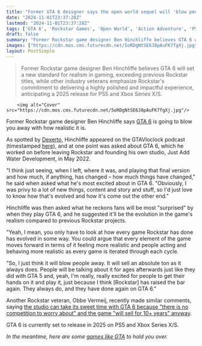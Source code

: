 ```yaml
---
title: "Former GTA 6 designer says the open world sequel will 'blow people away' and 'people will be talking about it for ages' because Rockstar has 'raised the bar again'"
date: "2024-11-01T23:37:28Z"
lastmod: "2024-11-01T23:37:28Z"
tags: ['GTA 6', 'Rockstar Games', 'Open World', 'Action Adventure', 'PS5', 'Xbox Series X/S']
draft: false
summary: "Former Rockstar game designer Ben Hinchliffe believes GTA 6 will set a new standard for realism in gaming, exceeding previous Rockstar titles, while other industry veterans emphasize Rockstar's commitment to delivering a highly polished and impactful experience, anticipating a 2025 release for PS5 and Xbox Series X/S."
images: ["https://cdn.mos.cms.futurecdn.net/5oRDgNtSE6J8pAuFK7fgXj.jpg"]
layout: PostSimple
---
```

> Former Rockstar game designer Ben Hinchliffe believes GTA 6 will set a new standard for realism in gaming, exceeding previous Rockstar titles, while other industry veterans emphasize Rockstar's commitment to delivering a highly polished and impactful experience, anticipating a 2025 release for PS5 and Xbox Series X/S.


        <img alt="Cover" src="https://cdn.mos.cms.futurecdn.net/5oRDgNtSE6J8pAuFK7fgXj.jpg"/>
        
Former Rockstar game designer Ben Hinchliffe says [GTA 6](https://www.gamesradar.com/gta-6-guide/) is going to blow you away with how realistic it is.

As spotted by [Dexerto](https://www.dexerto.com/gta/ex-gta-6-dev-says-games-realism-will-blow-people-away-2969955/), Hinchliffe appeared on the GTAVIoclock podcast (timestamped [here](https://youtu.be/R5mzJsGhmr4?si=QFdT5K7gBzCyf6wM&t=2722)), and at one point was asked about GTA 6, which he worked on before leaving Rockstar and founding his own studio, Just Add Water Development, in May 2022.

"I think just seeing, when I left, where it was, and playing that final version and how much, if anything, has changed – how much things have changed," he said when asked what he's most excited about in GTA 6. "Obviously, I was privy to a lot of new things, content and story and stuff, so I'd just love to know how that's evolved and how it's come out the other end."

Hinchliffe was then asked what he reckons fans will be most "surprised" by when they play GTA 6, and he suggested it'll be the evolution in the game's realism compared to previous Rockstar projects.

"Yeah, I mean, you only have to look at how every game Rockstar has done has evolved in some way. You could argue that every element of the game moves forward in terms of it feeling more realistic and people acting and behaving more realistic as every game is iterated through each cycle. 

"So, I just think it will blow people away. It will sell an absolute ton as it always does. People will be talking about it for ages afterwards just like they did with GTA 5 and, yeah, I'm really, really excited for people to get their hands on it and play it, just because I think [Rockstar] has raised the bar again. They always do, and they have done again on GTA 6."

Another Rockstar veteran, Obbe Vermeij, recently made similar comments, saying [the studio can take its sweet time with GTA 6 because "there is no competition to worry about" and the game "will sell for 10+ years" anyway](https://www.gamesradar.com/games/open-world/gta-6-will-sell-for-10-years-and-because-there-is-no-competition-rockstar-is-not-going-to-release-the-game-until-theyre-100-happy-with-it-reckons-former-gta-dev/). 

GTA 6 is currently set to release in 2025 on PS5 and Xbox Series X/S.

*In the meantime, here are some *[<em>games like GTA</em>](https://www.gamesradar.com/games-like-gta-grand-theft-auto/)* to hold you over.*
        